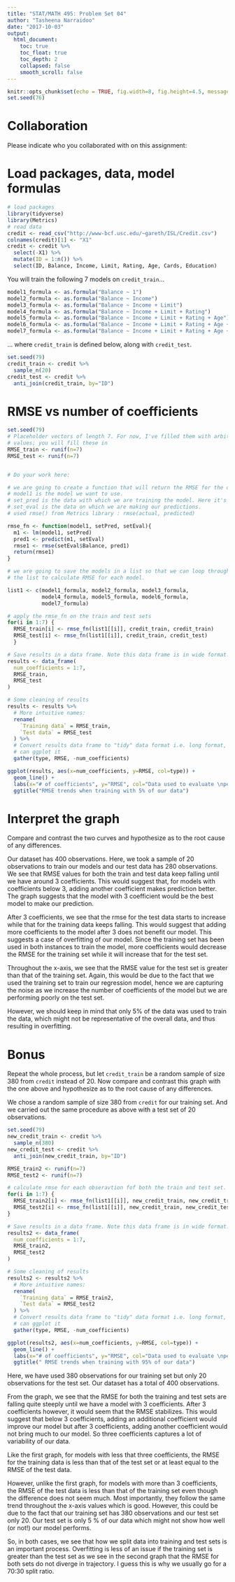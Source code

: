 ```yaml
---
title: "STAT/MATH 495: Problem Set 04"
author: "Tasheena Narraidoo"
date: "2017-10-03"
output:
  html_document:
    toc: true
    toc_float: true
    toc_depth: 2
    collapsed: false
    smooth_scroll: false
---
```


```r
knitr::opts_chunk$set(echo = TRUE, fig.width=8, fig.height=4.5, message=FALSE)
set.seed(76)
```

# Collaboration

Please indicate who you collaborated with on this assignment:


# Load packages, data, model formulas

```r
# load packages
library(tidyverse)
library(Metrics)
# read data
credit <- read_csv("http://www-bcf.usc.edu/~gareth/ISL/Credit.csv")
colnames(credit)[1] <- "X1"
credit <- credit %>%
  select(-X1) %>%
  mutate(ID = 1:n()) %>% 
  select(ID, Balance, Income, Limit, Rating, Age, Cards, Education)
```

You will train the following 7 models on `credit_train`...

```r
model1_formula <- as.formula("Balance ~ 1")
model2_formula <- as.formula("Balance ~ Income")
model3_formula <- as.formula("Balance ~ Income + Limit")
model4_formula <- as.formula("Balance ~ Income + Limit + Rating")
model5_formula <- as.formula("Balance ~ Income + Limit + Rating + Age")
model6_formula <- as.formula("Balance ~ Income + Limit + Rating + Age + Cards")
model7_formula <- as.formula("Balance ~ Income + Limit + Rating + Age + Cards + Education")
```

... where `credit_train` is defined below, along with `credit_test`.

```r
set.seed(79)
credit_train <- credit %>% 
  sample_n(20)
credit_test <- credit %>% 
  anti_join(credit_train, by="ID")
```

# RMSE vs number of coefficients

```r
set.seed(79)
# Placeholder vectors of length 7. For now, I've filled them with arbitrary 
# values; you will fill these in
RMSE_train <- runif(n=7)
RMSE_test <- runif(n=7)


# Do your work here:

# we are going to create a function that will return the RMSE for the data. 
# model1 is the model we want to use.
# set_pred is the data with which we are training the model. Here it's credit_train.
# set_eval is the data on which we are making our predictions.
# used rmse() from Metrics library : rmse(actual, predicted)

rmse_fn <- function(model1, setPred, setEval){
  m1 <- lm(model1, setPred)
  pred1 <- predict(m1, setEval)
  rmse1 <- rmse(setEval$Balance, pred1)
  return(rmse1)
}

# we are going to save the models in a list so that we can loop through 
# the list to calculate RMSE for each model.

list1 <- c(model1_formula, model2_formula, model3_formula,
           model4_formula, model5_formula, model6_formula,
           model7_formula)

# apply the rmse_fn on the train and test sets
for(i in 1:7) {  
  RMSE_train[i] <- rmse_fn(list1[[i]], credit_train, credit_train)
  RMSE_test[i] <- rmse_fn(list1[[i]], credit_train, credit_test)
  }

# Save results in a data frame. Note this data frame is in wide format.
results <- data_frame(
  num_coefficients = 1:7,
  RMSE_train,
  RMSE_test
) 

# Some cleaning of results
results <- results %>% 
  # More intuitive names:
  rename(
    `Training data` = RMSE_train,
    `Test data` = RMSE_test
  ) %>% 
  # Convert results data frame to "tidy" data format i.e. long format, so that we
  # can ggplot it
  gather(type, RMSE, -num_coefficients)

ggplot(results, aes(x=num_coefficients, y=RMSE, col=type)) +
  geom_line() + 
  labs(x="# of coefficients", y="RMSE", col="Data used to evaluate \nperformance of fitted model") +
  ggtitle("RMSE trends when training with 5% of our data")
```


# Interpret the graph

Compare and contrast the two curves and hypothesize as to the root cause of any differences.

Our dataset has 400 observations. Here, we took a sample of 20 observations to train our models and our test data has 280 observations. We see that RMSE values for both the train and test data keep falling until we have around 3 coefficients. This would suggest that, for models with coefficients below 3, adding another coefficient makes prediction better. The graph suggests that the model with 3 coefficient would be the best model to make our prediction. 

After 3 coefficients, we see that the rmse for the test data starts to increase while that for the training data keeps falling. This would suggest that adding more coefficients to the model after 3 does not benefit our model. This suggests a case of overfitting of our model. Since the training set has been used in both instances to train the model, more coefficients would decrease the RMSE for the training set while it will increase that for the test set.

Throughout the x-axis, we see that the RMSE value for the test set is greater than that of the training set. Again, this would be due to the fact that we used the training set to train our regression model, hence we are capturing the noise as we increase the number of coefficients of the model but we are performing poorly on the test set.

However, we should keep in mind that only 5% of the data was used to train the data, which might not be representative of the overall data, and thus resulting in overfitting. 

# Bonus

Repeat the whole process, but let `credit_train` be a random sample of size 380
from `credit` instead of 20. Now compare and contrast this graph with the
one above and hypothesize as to the root cause of any differences.

We chose a random sample of size 380 from `credit` for our training set. And we carried out the same procedure as above with a test set of 20 observations.

```r
set.seed(79)
new_credit_train <- credit %>% 
  sample_n(380)
new_credit_test <- credit %>% 
  anti_join(new_credit_train, by="ID")
```

```r
RMSE_train2 <- runif(n=7)
RMSE_test2 <- runif(n=7)

# calculate rmse for each obseravtion fof both the train and test set.
for(i in 1:7) {  
  RMSE_train2[i] <- rmse_fn(list1[[i]], new_credit_train, new_credit_train)
  RMSE_test2[i] <- rmse_fn(list1[[i]], new_credit_train, new_credit_test)
}

# Save results in a data frame. Note this data frame is in wide format.
results2 <- data_frame(
  num_coefficients = 1:7,
  RMSE_train2,
  RMSE_test2
) 

# Some cleaning of results
results2 <- results2 %>% 
  # More intuitive names:
  rename(
    `Training data` = RMSE_train2,
    `Test data` = RMSE_test2
  ) %>% 
  # Convert results data frame to "tidy" data format i.e. long format, so that we
  # can ggplot it
  gather(type, RMSE, -num_coefficients)

ggplot(results2, aes(x=num_coefficients, y=RMSE, col=type)) +
  geom_line() + 
  labs(x="# of coefficients", y="RMSE", col="Data used to evaluate \nperformance of fitted model") +
  ggtitle(" RMSE trends when training with 95% of our data")
```

Here, we have used 380 observations for our training set but only 20 observations for the test set. Our dataset has a total of 400 observations.

From the graph, we see that the RMSE for both the training and test sets are falling quite steeply until we have a model with 3 coefficients. After 3 coefficients however, it would seem that the RMSE stabilizes. This would suggest that below 3 coefficients, adding an additional coefficient would improve our model but after 3 coefficients, adding another coefficient would not bring much to our model. So three coefficients captures a lot of variability of our data.

Like the first graph, for models with less that three coefficients, the RMSE for the training data is less than that of the test set or at least equal to the RMSE of the test data. 

However, unlike the first graph, for models with more than 3 coefficients, the RMSE of the test data is less than that of the training set even though the difference does not seem much. Most importantly, they follow the same trend throughout the x-axis values which is good. However, this could be due to the fact that our training set has 380 observations and our test set only 20. Our test set is only 5 % of our data which might not show how well (or not!) our model performs.

So, in both cases, we see that how we split data into training and test sets is an important process. Overfitting is less of an issue if the training set is greater than the test set as we see in the second graph that the RMSE for both sets do not diverge in trajectory. I guess this is why we usually go for a 70:30 split ratio.
